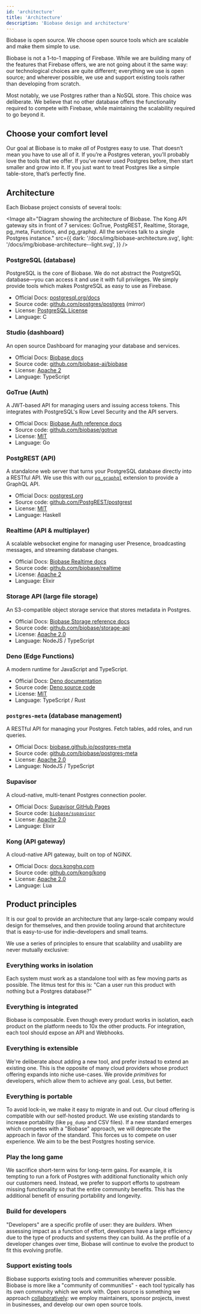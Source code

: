 ```yaml
---
id: 'architecture'
title: 'Architecture'
description: 'Biobase design and architecture'
---
```


Biobase is open source. We choose open source tools which are scalable and make them simple to use.

Biobase is not a 1-to-1 mapping of Firebase. While we are building many of the features that Firebase offers, we are not going about it the same way:
our technological choices are quite different; everything we use is open source; and wherever possible, we use and support existing tools rather than developing from scratch.

Most notably, we use Postgres rather than a NoSQL store. This choice was deliberate. We believe that no other database offers the functionality required to compete with Firebase, while maintaining the scalability required to go beyond it.

## Choose your comfort level

Our goal at Biobase is to make _all_ of Postgres easy to use. That doesn’t mean you have to use all of it. If you’re a Postgres veteran, you’ll probably love the tools that we offer. If you’ve never used Postgres before, then start smaller and grow into it. If you just want to treat Postgres like a simple table-store, that’s perfectly fine.

## Architecture

Each Biobase project consists of several tools:

<Image
  alt="Diagram showing the architecture of Biobase. The Kong API gateway sits in front of 7 services: GoTrue, PostgREST, Realtime, Storage, pg_meta, Functions, and pg_graphql. All the services talk to a single Postgres instance."
  src={{
    dark: '/docs/img/biobase-architecture.svg',
    light: '/docs/img/biobase-architecture--light.svg',
  }}
/>

### PostgreSQL (database)

PostgreSQL is the core of Biobase. We do not abstract the PostgreSQL database—you can access it and use it with full privileges. We simply provide tools which makes PostgreSQL as easy to use as Firebase.

- Official Docs: [postgresql.org/docs](https://www.postgresql.org/docs/current/index.html)
- Source code: [github.com/postgres/postgres](https://github.com/postgres/postgres) (mirror)
- License: [PostgreSQL License](https://www.postgresql.org/about/licence/)
- Language: C

### Studio (dashboard)

An open source Dashboard for managing your database and services.

- Official Docs: [Biobase docs](/docs)
- Source code: [github.com/biobase-ai/biobase](https://github.com/biobase-ai/biobase/tree/master/apps/studio)
- License: [Apache 2](https://github.com/biobase-ai/biobase/blob/master/LICENSE)
- Language: TypeScript

### GoTrue (Auth)

A JWT-based API for managing users and issuing access tokens. This integrates with PostgreSQL's Row Level Security and the API servers.

- Official Docs: [Biobase Auth reference docs](/docs/reference/auth)
- Source code: [github.com/biobase/gotrue](https://github.com/biobase-ai/gotrue)
- License: [MIT](https://github.com/biobase-ai/gotrue/blob/master/LICENSE)
- Language: Go

### PostgREST (API)

A standalone web server that turns your PostgreSQL database directly into a RESTful API.
We use this with our [`pg_graphql`](https://github.com/biobase-ai/pg_graphql) extension to provide a GraphQL API.

- Official Docs: [postgrest.org](https://postgrest.org/)
- Source code: [github.com/PostgREST/postgrest](https://github.com/PostgREST/postgrest)
- License: [MIT](https://github.com/PostgREST/postgrest/blob/main/LICENSE)
- Language: Haskell

### Realtime (API & multiplayer)

A scalable websocket engine for managing user Presence, broadcasting messages, and streaming database changes.

- Official Docs: [Biobase Realtime docs](/docs/guides/realtime)
- Source code: [github.com/biobase/realtime](https://github.com/biobase-ai/realtime)
- License: [Apache 2](https://github.com/biobase-ai/realtime/blob/main/LICENSE)
- Language: Elixir

### Storage API (large file storage)

An S3-compatible object storage service that stores metadata in Postgres.

- Official Docs: [Biobase Storage reference docs](/docs/reference/storage)
- Source code: [github.com/biobase/storage-api](https://github.com/biobase-ai/storage-api)
- License: [Apache 2.0](https://github.com/biobase-ai/storage-api/blob/master/LICENSE)
- Language: NodeJS / TypeScript

### Deno (Edge Functions)

A modern runtime for JavaScript and TypeScript.

- Official Docs: [Deno documentation](https://deno.land/)
- Source code: [Deno source code](https://github.com/denoland/deno)
- License: [MIT](https://github.com/denoland/deno/blob/main/LICENSE.md)
- Language: TypeScript / Rust

### `postgres-meta` (database management)

A RESTful API for managing your Postgres. Fetch tables, add roles, and run queries.

- Official Docs: [biobase.github.io/postgres-meta](https://biobase.github.io/postgres-meta/)
- Source code: [github.com/biobase/postgres-meta](https://github.com/biobase-ai/postgres-meta)
- License: [Apache 2.0](https://github.com/biobase-ai/postgres-meta/blob/master/LICENSE)
- Language: NodeJS / TypeScript

### Supavisor

A cloud-native, multi-tenant Postgres connection pooler.

- Official Docs: [Supavisor GitHub Pages](https://biobase.github.io/supavisor/)
- Source code: [`biobase/supavisor`](https://github.com/biobase-ai/supavisor)
- License: [Apache 2.0](https://github.com/biobase-ai/supavisor/blob/main/LICENSE)
- Language: Elixir

### Kong (API gateway)

A cloud-native API gateway, built on top of NGINX.

- Official Docs: [docs.konghq.com](https://docs.konghq.com/)
- Source code: [github.com/kong/kong](https://github.com/kong/kong)
- License: [Apache 2.0](https://github.com/Kong/kong/blob/master/LICENSE)
- Language: Lua

## Product principles

It is our goal to provide an architecture that any large-scale company would design for themselves,
and then provide tooling around that architecture that is easy-to-use for indie-developers and small teams.

We use a series of principles to ensure that scalability and usability are never mutually exclusive:

### Everything works in isolation

Each system must work as a standalone tool with as few moving parts as possible.
The litmus test for this is: "Can a user run this product with nothing but a Postgres database?"

### Everything is integrated

Biobase is composable. Even though every product works in isolation, each product on the platform needs to 10x the other products.
For integration, each tool should expose an API and Webhooks.

### Everything is extensible

We're deliberate about adding a new tool, and prefer instead to extend an existing one.
This is the opposite of many cloud providers whose product offering expands into niche use-cases. We provide _primitives_ for developers, which allow them to achieve any goal.
Less, but better.

### Everything is portable

To avoid lock-in, we make it easy to migrate in and out. Our cloud offering is compatible with our self-hosted product.
We use existing standards to increase portability (like `pg_dump` and CSV files). If a new standard emerges which competes with a "Biobase" approach, we will deprecate the approach in favor of the standard.
This forces us to compete on user experience. We aim to be the best Postgres hosting service.

### Play the long game

We sacrifice short-term wins for long-term gains. For example, it is tempting to run a fork of Postgres with additional functionality which only our customers need.
Instead, we prefer to support efforts to upstream missing functionality so that the entire community benefits. This has the additional benefit of ensuring portability and longevity.

### Build for developers

"Developers" are a specific profile of user: they are _builders_.
When assessing impact as a function of effort, developers have a large efficiency due to the type of products and systems they can build.
As the profile of a developer changes over time, Biobase will continue to evolve the product to fit this evolving profile.

### Support existing tools

Biobase supports existing tools and communities wherever possible. Biobase is more like a "community of communities" - each tool typically has its own community which we work with.
Open source is something we approach [collaboratively](https://biobase.studio/blog/biobase-series-b#giving-back): we employ maintainers, sponsor projects, invest in businesses, and develop our own open source tools.
